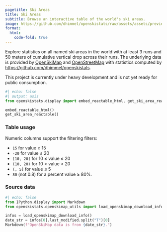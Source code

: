 ```yaml
---
pagetitle: Ski Areas
title: Ski Areas
subtitle: Browse an interactive table of the world's ski areas.
image: https://github.com/dhimmel/openskistats/raw/assets/assets/preview-table.png
format:
  html:
    code-fold: true
---
```


Explore statistics on all named ski areas in the world with at least 3 runs and 50 meters of cumulative vertical drop across their runs.
The underlying data is provided by [OpenSkiMap](https://openskimap.org) and [OpenStreetMap](https://www.openstreetmap.org) with statistics computed by <https://github.com/dhimmel/openskistats>.

::: {.callout-warning}
This project is currently under heavy development and is not yet ready for public consumption.
:::

::: {.column-screen-inset}
```python
#| echo: false
#| output: asis
from openskistats.display import embed_reactable_html, get_ski_area_reactable

embed_reactable_html()
get_ski_area_reactable()
```
:::

### Table usage

Numeric columns support the filtering filters:

- `15` for value ≥ 15
- `-20` for value ≤ 20
- `[10, 20]` for 10 ≤ value ≤ 20
- `(10, 20)` for 10 < value < 20
- `(, 5]` for value ≤ 5
- `80` (not 0.8) for a percent value ≥ 80%.


### Source data 

```python
#| echo: false
from IPython.display import Markdown
from openskistats.openskimap_utils import load_openskimap_download_info

infos = load_openskimap_download_info()
date_str = infos[0].last_modified.split("T")[0]
Markdown(f"OpenSkiMap data is from {date_str}.")
```
